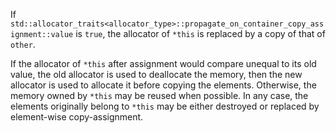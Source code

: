 If `std::allocator_traits<allocator_type>::propagate_on_container_copy_assignment::value` is `true`, the allocator of `*this` is replaced by a copy of that of `other`.

If the allocator of `*this` after assignment would compare unequal to its old value, the old allocator is used to deallocate the memory,
then the new allocator is used to allocate it before copying the elements.
Otherwise, the memory owned by `*this` may be reused when possible. In any case, the elements originally belong to `*this` may be either destroyed or replaced by element-wise copy-assignment.
